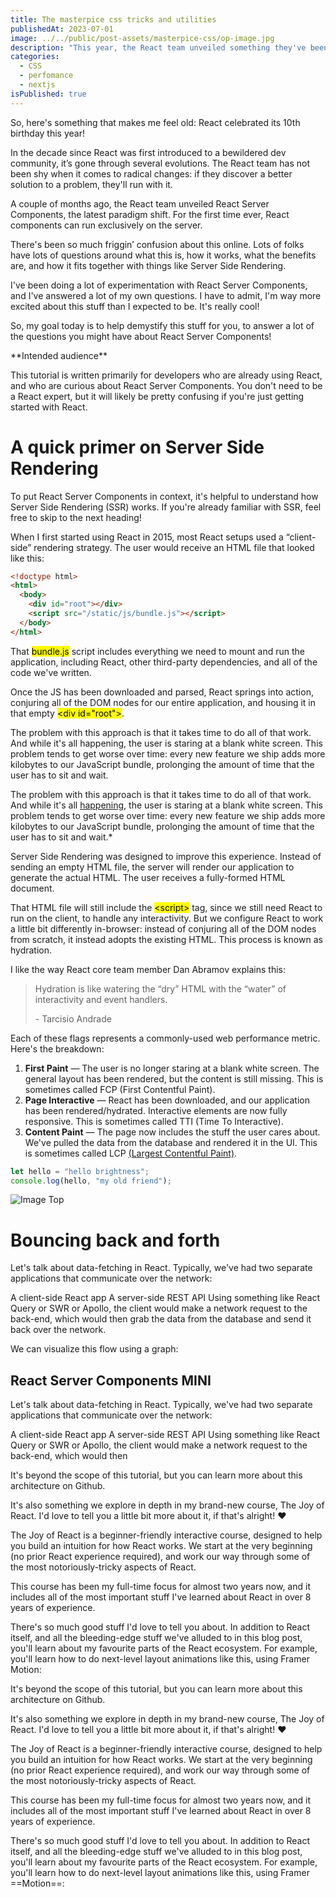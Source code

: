 ```yaml
---
title: The masterpice css tricks and utilities
publishedAt: 2023-07-01
image: ../../public/post-assets/masterpice-css/op-image.jpg
description: "This year, the React team unveiled something they've been quietly researching for years: an official way to run React components exclusively on the server."
categories:
  - CSS
  - perfomance
  - nextjs
isPublished: true
---
```


So, here's something that makes me feel old: React celebrated its 10th birthday this
year!

In the decade since React was first introduced to a bewildered dev
community, it’s gone through several evolutions. The React team has not been shy
when it comes to radical changes: if they discover a better solution to a problem,
they'll run with it.

A couple of months ago, the React team unveiled React Server Components, the latest paradigm shift. For the first time ever, React components can run exclusively on the server.

There's been so much friggin’ confusion about this online. Lots of folks have lots of questions around what this is, how it works, what the benefits are, and how it fits together with things like Server Side Rendering.

I've been doing a lot of experimentation with React Server Components, and I've answered a lot of my own questions. I have to admit, I'm way more excited about this stuff than I expected to be. It's really cool!

So, my goal today is to help demystify this stuff for you, to answer a lot of the questions you might have about <Exlink href="https://react.dev/">React Server Components!</Exlink>

<Warning>
  **Intended audience**

This tutorial is written primarily for developers who are
already using React, and who are curious about React Server Components. You
don't need to be a React expert, but it will likely be pretty confusing if
you're just getting started with React.

</Warning>

# A quick primer on Server Side Rendering

To put React Server Components in context, it's helpful to understand how Server Side Rendering (SSR) works. If you're already familiar with SSR, feel free to skip to the next heading!

When I first started using React in 2015, most React setups used a “client-side” rendering strategy. The user would receive an HTML file that looked like this:

```html
<!doctype html>
<html>
  <body>
    <div id="root"></div>
    <script src="/static/js/bundle.js"></script>
  </body>
</html>
```

That <mark>bundle.js</mark> script includes everything we need to mount and run the application, including React, other third-party dependencies, and all of the code we've written.

Once the JS has been downloaded and parsed, React springs into action, conjuring all of the DOM nodes for our entire application, and housing it in that empty <mark>\<div id="root"></mark>.

The problem with this approach is that it takes time to do all of that work. And while it's all happening, the user is staring at a blank white screen. This problem tends to get worse over time: every new feature we ship adds more kilobytes to our JavaScript bundle, prolonging the amount of time that the user has to sit and wait.

The problem with this approach is that it takes time to do all of that work. And while it's all [happening](http://localhost:3000/post-01), the user is staring at a blank white screen. This problem tends to get worse over time: every new feature we ship adds more kilobytes to our JavaScript bundle, prolonging the amount of time that the user has to sit and wait.\*

Server Side Rendering was designed to improve this experience. Instead of sending an empty HTML file, the server will render our application to generate the actual HTML. The user receives a fully-formed HTML document.

That HTML file will still include the <mark>\<script></mark> tag, since we still need React to run on the client, to handle any interactivity. But we configure React to work a little bit differently in-browser: instead of conjuring all of the DOM nodes from scratch, it instead adopts the existing HTML. This process is known as hydration.

I like the way React core team member Dan Abramov explains this:

> Hydration is like watering the “dry” HTML with the “water” of interactivity and event handlers.
>
> \- Tarcisio Andrade

Each of these flags represents a commonly-used web performance metric. Here's the breakdown:

1. **First Paint** — The user is no longer staring at a blank white screen. The general layout has been rendered, but the content is still missing. This is sometimes called FCP (First Contentful Paint).
2. **Page Interactive** — React has been downloaded, and our application has been rendered/hydrated. Interactive elements are now fully responsive. This is sometimes called TTI (Time To Interactive).
3. **Content Paint** — The page now includes the stuff the user cares about. We've pulled the data from the database and rendered it in the UI. This is sometimes called LCP [(Largest Contentful Paint)](https://www.markdownguide.org/basic-syntax/#links).

```ts
let hello = "hello brightness";
console.log(hello, "my old friend");
```

<Image src="/post-assets/masterpice-css/op-image.jpg" alt="Image Top" />

# Bouncing back and forth

Let's talk about data-fetching in React. Typically, we've had two separate applications that communicate over the network:

A client-side React app
A server-side REST API
Using something like React Query or SWR or Apollo, the client would make a network request to the back-end, which would then grab the data from the database and send it back over the network.

We can visualize this flow using a graph:

## React Server Components MINI

Let's talk about data-fetching in React. Typically, we've had two separate applications that communicate over the network:

A client-side React app
A server-side REST API
Using something like React Query or SWR or Apollo, the client would make a network request to the back-end, which would then

It's beyond the scope of this tutorial, but you can learn more about this architecture on Github.

It's also something we explore in depth in my brand-new course, The Joy of React. I'd love to tell you a little bit more about it, if that's alright! ❤️

The Joy of React is a beginner-friendly interactive course, designed to help you build an intuition for how React works. We start at the very beginning (no prior React experience required), and work our way through some of the most notoriously-tricky aspects of React.

This course has been my full-time focus for almost two years now, and it includes all of the most important stuff I've learned about React in over 8 years of experience.

There's so much good stuff I'd love to tell you about. In addition to React itself, and all the bleeding-edge stuff we've alluded to in this blog post, you'll learn about my favourite parts of the React ecosystem. For example, you'll learn how to do next-level layout animations like this, using Framer Motion:

It's beyond the scope of this tutorial, but you can learn more about this architecture on Github.

It's also something we explore in depth in my brand-new course, The Joy of React. I'd love to tell you a little bit more about it, if that's alright! ❤️

The Joy of React is a beginner-friendly interactive course, designed to help you build an intuition for how React works. We start at the very beginning (no prior React experience required), and work our way through some of the most notoriously-tricky aspects of React.

This course has been my full-time focus for almost two years now, and it includes all of the most important stuff I've learned about React in over 8 years of experience.

There's so much good stuff I'd love to tell you about. In addition to React itself, and all the bleeding-edge stuff we've alluded to in this blog post, you'll learn about my favourite parts of the React ecosystem. For example, you'll learn how to do next-level layout animations like this, using Framer ==Motion==:

